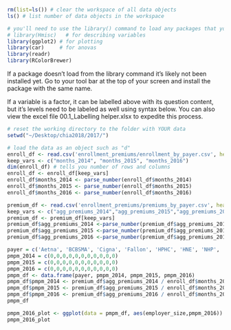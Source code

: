 ```r
```

```r
rm(list=ls()) # clear the workspace of all data objects
ls() # list number of data objects in the workspace
```


```r
# you'll need to use the library() command to load any packages that you'll use in your R session.
# library(Hmisc)   # for describing variables 
library(ggplot2) # for plotting
library(car)     # for anovas
library(readr)
library(RColorBrewer) 
```
If a package doesn't load from the library command it's likely not been installed yet. Go to your tool bar at the top of your screen and install the package with the same name.

  If a variable is a factor, it can be labelled above with its question content, but it's levels need to be labeled as well using syntax below. You can also view the excel file 00.1_Labelling helper.xlsx to expedite this process.
  
```r
# reset the working directory to the folder with YOUR data
setwd("~/Desktop/chia2018/2017/")

# load the data as an object such as "d"
enroll_df <- read.csv('enrollment_premiums/enrollment_by_payer.csv', head = T)
keep_vars <- c("months_2014", "months_2015", "months_2016")
dim(enroll_df) # tells you number of rows and columns
enroll_df <- enroll_df[keep_vars]
enroll_df$months_2014 <- parse_number(enroll_df$months_2014)
enroll_df$months_2015 <- parse_number(enroll_df$months_2015)
enroll_df$months_2016 <- parse_number(enroll_df$months_2016)

premium_df <- read.csv('enrollment_premiums/premiums_by_payer.csv', head = T)
keep_vars <- c("agg_premiums_2014","agg_premiums_2015","agg_premiums_2016")
premium_df <- premium_df[keep_vars]
premium_df$agg_premiums_2014 <-parse_number(premium_df$agg_premiums_2014)
premium_df$agg_premiums_2015 <-parse_number(premium_df$agg_premiums_2015)
premium_df$agg_premiums_2016 <-parse_number(premium_df$agg_premiums_2016)
```

```r
payer = c('Aetna', 'BCBSMA', 'Cigna', 'Fallon', 'HPHC', 'HNE', 'NHP', 'Total','Tufts', 'UniCare', 'United Healthcare')
pmpm_2014 = c(0,0,0,0,0,0,0,0,0,0,0)
pmpm_2015 = c(0,0,0,0,0,0,0,0,0,0,0)
pmpm_2016 = c(0,0,0,0,0,0,0,0,0,0,0)
pmpm_df <- data.frame(payer, pmpm_2014, pmpm_2015, pmpm_2016)
pmpm_df$pmpm_2014 <- premium_df$agg_premiums_2014 / enroll_df$months_2014
pmpm_df$pmpm_2015 <- premium_df$agg_premiums_2015 / enroll_df$months_2015
pmpm_df$pmpm_2016 <- premium_df$agg_premiums_2016 / enroll_df$months_2016
pmpm_df
```

```r
pmpm_2016_plot <- ggplot(data = pmpm_df, aes(employer_size,pmpm_2016)) + geom_bar(stat = "identity", width=0.3, fill="steelblue") + coord_flip() + theme_minimal() + labs(title =" Fully-Insured Premiums by Product Type, 2016", x = "ESI") 
pmpm_2016_plot

```

